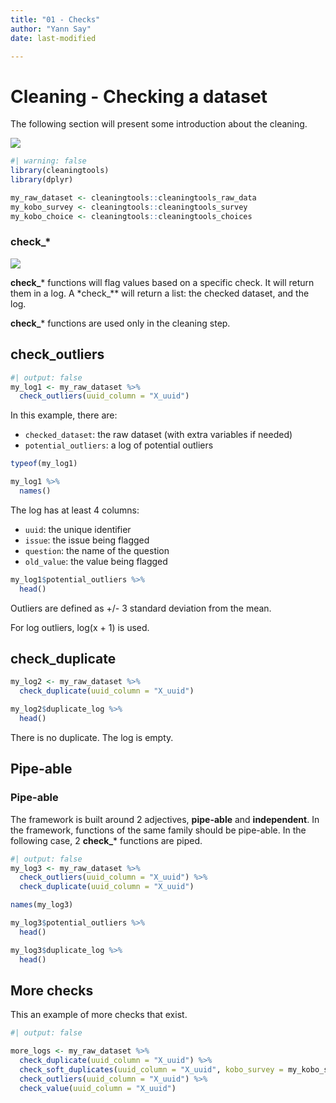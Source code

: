 ```yaml
---
title: "01 - Checks"
author: "Yann Say"
date: last-modified

---
```

# Cleaning - Checking a dataset

The following section will present some introduction about the cleaning.

![](../config/images/step%20-%20cleaning.png)

```r
#| warning: false
library(cleaningtools)
library(dplyr)

my_raw_dataset <- cleaningtools::cleaningtools_raw_data
my_kobo_survey <- cleaningtools::cleaningtools_survey
my_kobo_choice <- cleaningtools::cleaningtools_choices
```

::: {.callout-tip appearance="minimal"}
### check\_\*

![](../config/images/verb%20-%20check.png)

**check\_**\* functions will flag values based on a specific check. It will return them in a log. A \*check\_\*\* will return a list: the checked dataset, and the log.

**check\_**\* functions are used only in the cleaning step.
:::

## check_outliers

```r
#| output: false
my_log1 <- my_raw_dataset %>% 
  check_outliers(uuid_column = "X_uuid")
```

In this example, there are:

-   `checked_dataset`: the raw dataset (with extra variables if needed)
-   `potential_outliers`: a log of potential outliers

```r
typeof(my_log1)

my_log1 %>% 
  names()
```

The log has at least 4 columns:

-   `uuid`: the unique identifier
-   `issue`: the issue being flagged
-   `question`: the name of the question
-   `old_value`: the value being flagged

```r
my_log1$potential_outliers %>% 
  head()
```

::: {.callout-note .column-margin}
Outliers are defined as +/- 3 standard deviation from the mean.

For log outliers, log(x + 1) is used.
:::

## check_duplicate

```r
my_log2 <- my_raw_dataset %>% 
  check_duplicate(uuid_column = "X_uuid")

my_log2$duplicate_log %>% 
  head()
```

There is no duplicate. The log is empty.

## Pipe-able

::: {.callout-tip appearance="minimal"}
### Pipe-able

The framework is built around 2 adjectives, **pipe-able** and **independent**. In the framework, functions of the same family should be pipe-able. In the following case, 2 **check\_**\* functions are piped.
:::

```r
#| output: false
my_log3 <- my_raw_dataset %>% 
  check_outliers(uuid_column = "X_uuid") %>% 
  check_duplicate(uuid_column = "X_uuid")
```

```r
names(my_log3)
```

```r
my_log3$potential_outliers %>% 
  head()
```

```r
my_log3$duplicate_log %>% 
  head()
```

## More checks

This an example of more checks that exist.

```r
#| output: false

more_logs <- my_raw_dataset %>% 
  check_duplicate(uuid_column = "X_uuid") %>% 
  check_soft_duplicates(uuid_column = "X_uuid", kobo_survey = my_kobo_survey, sm_separator = ".") %>%
  check_outliers(uuid_column = "X_uuid") %>%
  check_value(uuid_column = "X_uuid") 
```
